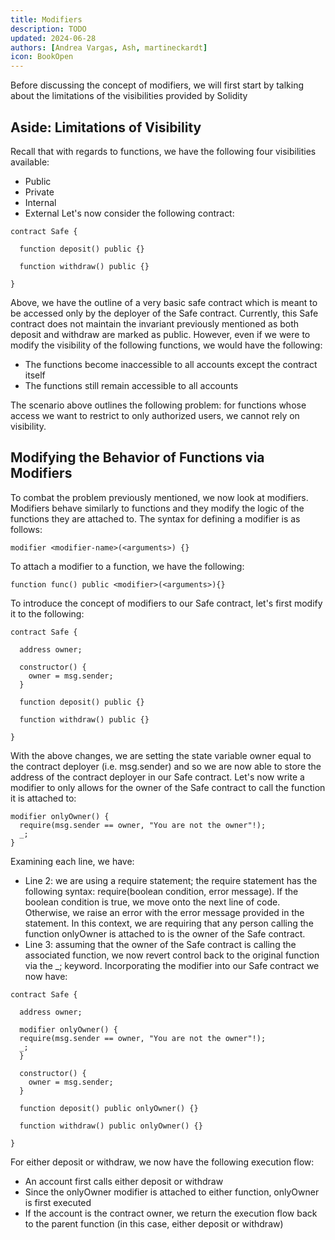 ```yaml
---
title: Modifiers
description: TODO
updated: 2024-06-28
authors: [Andrea Vargas, Ash, martineckardt]
icon: BookOpen
---
```

Before discussing the concept of modifiers, we will first start by talking about the limitations of the visibilities provided by Solidity

## Aside: Limitations of Visibility

Recall that with regards to functions, we have the following four visibilities available:
- Public
- Private
- Internal
- External
Let's now consider the following contract:

```solidity
contract Safe {
  
  function deposit() public {}
  
  function withdraw() public {}
​
}
```
Above, we have the outline of a very basic safe contract which is meant to be accessed only by the deployer of the Safe contract. Currently, this Safe contract does not maintain the invariant previously mentioned as both deposit and withdraw are marked as public. However, even if we were to modify the visibility of the following functions, we would have the following:
- The functions become inaccessible to all accounts except the contract itself
- The functions still remain accessible to all accounts

The scenario above outlines the following problem: for functions whose access we want to restrict to only authorized users, we cannot rely on visibility.

## Modifying the Behavior of Functions via Modifiers

To combat the problem previously mentioned, we now look at modifiers. Modifiers behave similarly to functions and they modify the logic of the functions they are attached to. The syntax for defining a modifier is as follows:
```solidity
modifier <modifier-name>(<arguments>) {}
```
To attach a modifier to a function, we have the following:
```solidity
function func() public <modifier>(<arguments>){}
```
To introduce the concept of modifiers to our Safe contract, let's first modify it to the following:
```solidity
contract Safe {
  
  address owner;
  
  constructor() {
    owner = msg.sender; 
  }
  
  function deposit() public {}
  
  function withdraw() public {}
​
}
```
With the above changes, we are setting the state variable owner equal to the contract deployer (i.e. msg.sender) and so we are now able to store the address of the contract deployer in our Safe contract. Let's now write a modifier to only allows for the owner of the Safe contract to call the function it is attached to:
```solidity
modifier onlyOwner() {
  require(msg.sender == owner, "You are not the owner"!);
  _;
}
```
Examining each line, we have:
- Line 2: we are using a require statement; the require statement has the following syntax: require(boolean condition, error message). If the boolean condition is true, we move onto the next line of code. Otherwise, we raise an error with the error message provided in the statement. In this context, we are requiring that any person calling the function onlyOwner is attached to is the owner of the Safe contract.
- Line 3: assuming that the owner of the Safe contract is calling the associated function, we now revert control back to the original function via the _; keyword. 
Incorporating the modifier into our Safe contract we now have:

```solidity
contract Safe {
  
  address owner;
  
  modifier onlyOwner() {
  require(msg.sender == owner, "You are not the owner"!);
  _;
  }
  
  constructor() {
    owner = msg.sender; 
  }
  
  function deposit() public onlyOwner() {}
  
  function withdraw() public onlyOwner() {}
​
}
```
For either deposit or withdraw, we now have the following execution flow:
- An account first calls either deposit or withdraw
- Since the onlyOwner modifier is attached to either function, onlyOwner is first executed
- If the account is the contract owner, we return the execution flow back to the parent function (in this case, either deposit or withdraw)